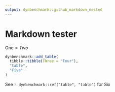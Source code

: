 ```yaml
---
output: dynbenchmark::github_markdown_nested
---
```


# Markdown tester

$\textrm{One} = Two$

```r
dynbenchmark::add_table(
  tibble::tibble(Three = "Four"),
  "table",
  "Five"
)
```

See `r dynbenchmark::ref("table", "table")` for Six
